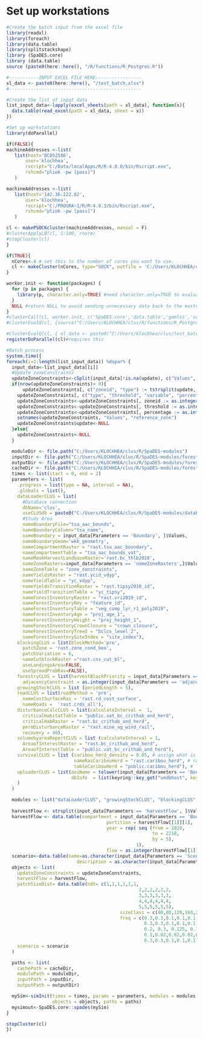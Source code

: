 # Set up workstations
```r
#Create the batch input from the excel file
library(readxl)
library(foreach)
library(data.table)
library(splitstackshape)
library (SpaDES.core)
library (data.table)
source (paste0(here::here(), "/R/functions/R_Postgres.R"))

#-----------INPUT EXCEL FILE HERE-----------------
xl_data <- paste0(here::here(), "/test_batch.xlsx")
#-------------------------------------------------

#Create the list of input data
list_input_data<-lapply(excel_sheets(path = xl_data), function(x){
  data.table(read_excel(path = xl_data, sheet = x))
})

#Set up workstations
library(doParallel)

if(FALSE){
machineAddresses <-list(
   list(host='DC052586',
       user='klochhea',
       rscript="C:/Data/localApps/R/R-4.0.0/bin/Rscript.exe",
       rshcmd="plink -pw [pass]")
   )

machineAddresses <-list(
   list(host='142.36.122.82',
       user='klochhea',
       rscript="C:/PROGRA~1/R/R-4.0.3/bin/Rscript.exe",
       rshcmd="plink -pw [pass]")
   )

cl <- makePSOCKcluster(machineAddresses, manual = F)
#clusterApplyLB(cl, 1:100, rnorm)
#stopCluster(cl)
}

if(TRUE){
  nCores<-4 # set this to the number of cores you want to use.
  cl <- makeCluster(nCores, type="SOCK", outfile = 'C:/Users/KLOCHHEA/clus/err.txt') # type SOCK is a socket connection.
}

worker.init <- function(packages) {
  for (p in packages) {
    library(p, character.only=TRUE) #need character.only=TRUE to evaluate p as a character
  }
  NULL #return NULL to avoid sending unnecessary data back to the master process
}
#clusterCall(cl, worker.init, c('SpaDES.core','data.table','gamlss','velox', 'readxl','splitstackshape', 'readxl', 'raster', 'DBI', 'RSQLite', 'keyring', 'rpostgis', 'sf', 'igraph', 'dplyr', 'RANN'))
#clusterEvalQ(cl, {source("C:/Users/KLOCHHEA/clus/R/functions/R_Postgres.R"); NULL})

#clusterEvalQ(cl, { xl_data <- paste0("C:/Users/klochhea/clus/test_batch.xlsx") list_input_data<-lapply(excel_sheets(path = xl_data), function(x){ data.table(read_excel(path = xl_data, sheet = x)) }); NULL})
registerDoParallel(cl)#requires this

#Batch process
system.time({
foreach(i=1:length(list_input_data)) %dopar% {
  input_data<-list_input_data[[i]]
  #Update zoneConstraints
  updateZoneConstraints<-cSplit(input_data[!is.na(update), c("Values", "update")], "update", sep = ",", direction = "long")
  if(nrow(updateZoneConstraints)> 0){
      updateZoneConstraints[, c("zoneid", "type") := tstrsplit(update, ":", fixed=TRUE)]
    updateZoneConstraints[, c("type", "threshold", "variable", "percentage") := tstrsplit(type, "-", fixed=TRUE)]
    updateZoneConstraints<-updateZoneConstraints[, zoneid := as.integer(zoneid)]
    updateZoneConstraints<-updateZoneConstraints[, threshold := as.integer(threshold)]
    updateZoneConstraints<-updateZoneConstraints[, percentage := as.integer(percentage)]
    setnames(updateZoneConstraints, "Values", "reference_zone")
    updateZoneConstraints$update<-NULL
  }else{
    updateZoneConstraints<-NULL
  }

  moduleDir <- file.path("C:/Users/KLOCHHEA/clus/R/SpaDES-modules")
  inputDir <- file.path("C:/Users/KLOCHHEA/clus/R/SpaDES-modules/forestryCLUS/inputs") %>% reproducible::checkPath(create = TRUE)
  outputDir <- file.path("C:/Users/KLOCHHEA/clus/R/SpaDES-modules/forestryCLUS/outputs")
  cacheDir <- file.path("C:/Users/KLOCHHEA/clus/R/SpaDES-modules/forestryCLUS")
  times <- list(start = 0, end = 2)
  parameters <- list(
    .progress = list(type = NA, interval = NA),
    .globals = list(),
    dataLoaderCLUS = list( 
      #Database connection
      dbName='clus',
      useCLUSdb = paste0("C:/Users/KLOCHHEA/clus/R/SpaDES-modules/dataLoaderCLUS/",input_data[Parameters == 'Boundary', ]$Values,"_clusdb.sqlite"),
      #Study Area
      nameBoundaryFile="tsa_aac_bounds",
      nameBoundaryColumn="tsa_name",
      nameBoundary = input_data[Parameters == 'Boundary', ]$Values,
      nameBoundaryGeom='wkb_geometry',
      nameCompartmentRaster = "rast.tsa_aac_boundary",
      nameCompartmentTable = "tsa_aac_bounds_vat",
      nameMaskHarvestLandbaseRaster='rast.bc_thlb2018',
      nameZoneRasters=input_data[Parameters == 'nameZoneRasters',]$Values,
      nameZoneTable = "zone_constraints",
      nameYieldsRaster = "rast.ycid_vdyp",
      nameYieldTable = "yc_vdyp",
      nameYieldsTransitionRaster = "rast.tipsy2018_id",
      nameYieldTransitionTable = "yc_tipsy",
      nameForestInventoryRaster = "rast.vri2019_id",
      nameForestInventoryKey = "feature_id",
      nameForestInventoryTable = "veg_comp_lyr_r1_poly2019",
      nameForestInventoryAge = "proj_age_1",
      nameForestInventoryHeight = "proj_height_1",
      nameForestInventoryCrownClosure = "crown_closure",
      nameForestInventoryTreed = "bclcs_level_2",
      nameForestInventorySiteIndex = "site_index"),
    blockingCLUS = list(blockMethod='pre', 
      patchZone = 'rast.zone_cond_beo',
      patchVariation = 6,
      nameCutblockRaster ="rast.cns_cut_bl",
      useLandingsArea=FALSE, 
      useSpreadProbRas=FALSE),
    forestryCLUS = list(harvestBlockPriority = input_data[Parameters == 'harvestBlockPriority', ]$Values,
      adjacencyConstraint = as.integer(input_data[Parameters == 'adjacencyConstraint', ]$Values)),
    growingStockCLUS = list (periodLength = 5),
    roadCLUS = list(roadMethod = 'pre', 
      nameCostSurfaceRas = 'rast.rd_cost_surface', 
      nameRoads =  'rast.crds_all'),
    disturbanceCalcCLUS = list(calculateInterval =  1,  
      criticalHabitatTable = "public.vat_bc_crithab_and_herd",
      criticalHabRaster = "rast.bc_crithab_and_herd",
      permDisturbanceRaster = "rast.mine_ag_wind_rail",
      recovery = 40),
    volumebyareaReportCLUS = list (calculateInterval = 1,
      AreaofInterestRaster = "rast.bc_crithab_and_herd",
      AreaofInterestTable = "public.vat_bc_crithab_and_herd"),
    survivalCLUS = list (caribou_herd_density = 0.05, # assign what is appropriate for the herd
                         nameRasCaribouHerd = "rast.caribou_herd", # raster of herd boundaries
                         tableCaribouHerd = "public.caribou_herd"), # look-up table of herd names
    uploaderCLUS = list(aoiName = tolower(input_data[Parameters == 'Boundary', ]$Value),
                        dbInfo  = list(keyring::key_get("vmdbhost", keyring="postgreSQL"), keyring::key_get("vmdbuser", keyring="postgreSQL"), keyring::key_get("vmdbpass", keyring="postgreSQL"),  keyring::key_get("vmdbname", keyring="postgreSQL"))
    )
  )

  modules <- list("dataLoaderCLUS", "growingStockCLUS", "blockingCLUS","forestryCLUS", "roadCLUS",  "survivalCLUS","disturbanceCalcCLUS", "volumebyareaReportCLUS","uploaderCLUS")
  
  harvestFlow <- strsplit(input_data[Parameters == 'harvestFlow', ]$Value, ",")
  harvestFlow <- data.table(compartment = input_data[Parameters == 'Boundary', ]$Value,
                                     partition = harvestFlow[[1]][1], 
                                     year = rep( seq (from = 2018, 
                                                      to = 2218, 
                                                      by = 5),
                                                1), 
                                     flow = as.integer(harvestFlow[[1]][2]))
  scenario<-data.table(name=as.character(input_data[Parameters == 'Scenario', ]$Values), 
                          description = as.character(input_data[Parameters == 'Description', ]$Values))
  objects <- list(
    updateZoneConstraints = updateZoneConstraints, 
    harvestFlow = harvestFlow, 
    patchSizeDist= data.table(ndt= c(1,1,1,1,1,1,
                                                 2,2,2,2,2,2,
                                                 3,3,3,3,3,3,
                                                 4,4,4,4,4,4,
                                                 5,5,5,5,5,5), 
                                          sizeClass = c(40,80,120,160,200,240), 
                                          freq = c(0.3,0.3,0.1,0.1,0.1, 0.1,
                                                   0.3,0.3,0.1,0.1,0.1, 0.1,
                                                   0.2, 0.3, 0.125, 0.125, 0.125, 0.125,
                                                   0.1,0.02,0.02,0.02,0.02,0.8,
                                                   0.3,0.3,0.1,0.1,0.1, 0.1)), 
    scenario = scenario
  )

  paths <- list(
    cachePath = cacheDir,
    modulePath = moduleDir,
    inputPath = inputDir,
    outputPath = outputDir)

  mySim<-simInit(times = times, params = parameters, modules = modules,
                 objects = objects, paths = paths)
  mysimout<-SpaDES.core::spades(mySim)
}

stopCluster(cl)
})
```
